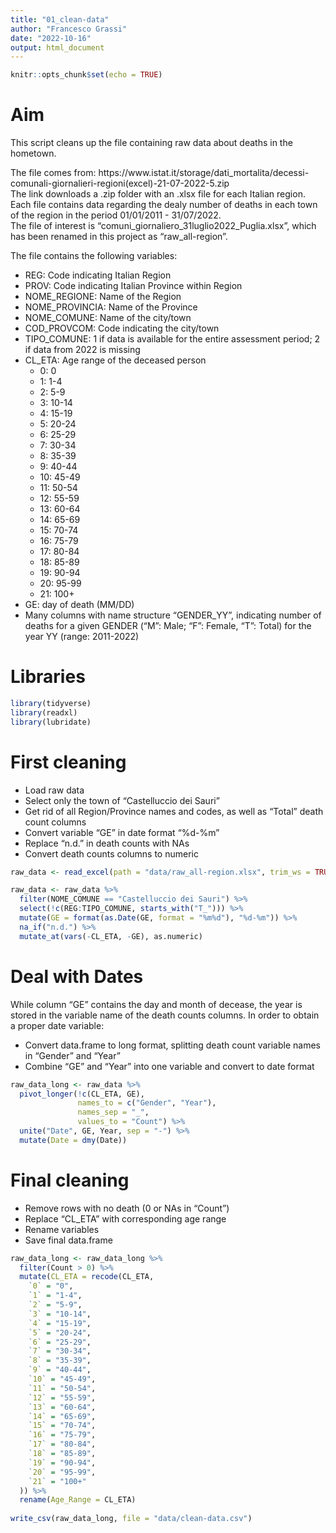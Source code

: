 ```yaml
---
title: "01_clean-data"
author: "Francesco Grassi"
date: "2022-10-16"
output: html_document
---
```


```r
knitr::opts_chunk$set(echo = TRUE)
```

# Aim

This script cleans up the file containing raw data about deaths in the hometown.  

The file comes from: https://www.istat.it/storage/dati_mortalita/decessi-comunali-giornalieri-regioni(excel)-21-07-2022-5.zip  
The link downloads a .zip folder with an .xlsx file for each Italian region. Each file contains data regarding the dealy number of deaths in each town of the region in the period 01/01/2011 - 31/07/2022.  
The file of interest is "comuni_giornaliero_31luglio2022_Puglia.xlsx", which has been renamed in this project as "raw_all-region".

The file contains the following variables:

- REG: Code indicating Italian Region
- PROV: Code indicating Italian Province within Region
- NOME_REGIONE: Name of the Region
- NOME_PROVINCIA: Name of the Province
- NOME_COMUNE: Name of the city/town
- COD_PROVCOM: Code indicating the city/town
- TIPO_COMUNE: 1 if data is available for the entire assessment period; 2 if data from 2022 is missing
- CL_ETA: Age range of the deceased person
  + 0: 0 
  + 1: 1-4 
  + 2: 5-9
  + 3: 10-14 
  + 4: 15-19 
  + 5: 20-24 
  + 6: 25-29 
  + 7: 30-34 
  + 8: 35-39 
  + 9: 40-44 
  + 10: 45-49 
  + 11: 50-54 
  + 12: 55-59 
  + 13: 60-64 
  + 14: 65-69 
  + 15: 70-74 
  + 16: 75-79 
  + 17: 80-84 
  + 18: 85-89 
  + 19: 90-94 
  + 20: 95-99 
  + 21: 100+
- GE: day of death (MM/DD)
- Many columns with name structure "GENDER_YY", indicating number of deaths for a given GENDER ("M": Male; "F": Female, "T": Total) for the year YY (range: 2011-2022)

# Libraries
```r
library(tidyverse)
library(readxl)
library(lubridate)
```


# First cleaning

- Load raw data
- Select only the town of "Castelluccio dei Sauri"
- Get rid of all Region/Province names and codes, as well as "Total" death count columns
- Convert variable "GE" in date format "%d-%m"
- Replace "n.d." in death counts with NAs
- Convert death counts columns to numeric

```r

raw_data <- read_excel(path = "data/raw_all-region.xlsx", trim_ws = TRUE)

raw_data <- raw_data %>% 
  filter(NOME_COMUNE == "Castelluccio dei Sauri") %>% 
  select(!c(REG:TIPO_COMUNE, starts_with("T_"))) %>% 
  mutate(GE = format(as.Date(GE, format = "%m%d"), "%d-%m")) %>% 
  na_if("n.d.") %>% 
  mutate_at(vars(-CL_ETA, -GE), as.numeric)

```

# Deal with Dates

While column "GE" contains the day and month of decease, the year is stored in the variable name of the death counts columns. In order to obtain a proper date variable:

- Convert data.frame to long format, splitting death count variable names in "Gender" and "Year"
- Combine "GE" and "Year" into one variable and convert to date format

```r

raw_data_long <- raw_data %>% 
  pivot_longer(!c(CL_ETA, GE),
               names_to = c("Gender", "Year"),
               names_sep = "_",
               values_to = "Count") %>% 
  unite("Date", GE, Year, sep = "-") %>% 
  mutate(Date = dmy(Date))

```

# Final cleaning

- Remove rows with no death (0 or NAs in "Count")
- Replace "CL_ETA" with corresponding age range
- Rename variables
- Save final data.frame

```r

raw_data_long <- raw_data_long %>%
  filter(Count > 0) %>%
  mutate(CL_ETA = recode(CL_ETA,
    `0` = "0",
    `1` = "1-4",
    `2` = "5-9",
    `3` = "10-14",
    `4` = "15-19",
    `5` = "20-24",
    `6` = "25-29",
    `7` = "30-34",
    `8` = "35-39",
    `9` = "40-44",
    `10` = "45-49",
    `11` = "50-54",
    `12` = "55-59",
    `13` = "60-64",
    `14` = "65-69",
    `15` = "70-74",
    `16` = "75-79",
    `17` = "80-84",
    `18` = "85-89",
    `19` = "90-94",
    `20` = "95-99",
    `21` = "100+"
  )) %>% 
  rename(Age_Range = CL_ETA)
  
write_csv(raw_data_long, file = "data/clean-data.csv")

```


